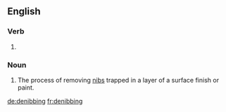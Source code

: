 ==English==

===Verb===
{{head|en}}

# {{present participle of|denib}}

===Noun===
{{en-noun}}
# The process of removing [[nibs]] trapped in a layer of a surface finish or paint.

[[de:denibbing]]
[[fr:denibbing]]
